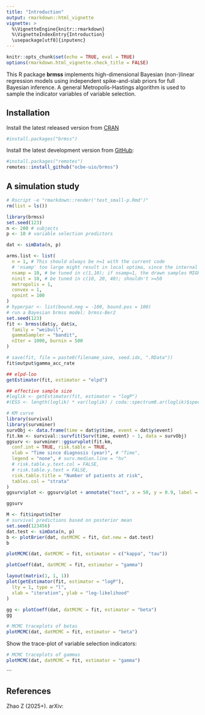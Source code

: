 ```yaml
---
title: "Introduction"
output: rmarkdown::html_vignette
vignette: >
  %\VignetteEngine{knitr::rmarkdown}
  %\VignetteIndexEntry{Introduction}
  \usepackage[utf8]{inputenc}
---
```


```r
knitr::opts_chunk$set(echo = TRUE, eval = TRUE)
options(rmarkdown.html_vignette.check_title = FALSE)
```

This R package **brmss** implements high-dimensional Bayesian (non-)linear regression models using independent spike-and-slab priors for full Bayesian inference. 
A general Metropolis-Hastings algorithm is used to sample the indicator variables of variable selection. 

## Installation

Install the latest released version from [CRAN](https://CRAN.R-project.org/package=brmss)

```r
#install.packages("brmss")
```

Install the latest development version from [GitHub](https://github.com/ocbe-uio/brmss):

```r
#install.packages("remotes")
remotes::install_github("ocbe-uio/brmss")
```

## A simulation study

```r
# Rscript -e "rmarkdown::render('test_small-p.Rmd')"
rm(list = ls())

library(brmss)
set.seed(123)
n <- 200 # subjects
p <- 10 # variable selection predictors

dat <- simData(n, p)

arms.list <- list(
  n = 1, # This should always be n=1 with the current code
  # 'nsamp' too large might result in local optima, since the internal ARMS will try to get stationary in intermediate iterations
  nsamp = 10, # be tuned in c(1,10); if nsamp=1, the drawn samples MIGHT move too slowly (i.e. low variation)
  ninit = 10, # be tuned in c(10, 20, 40); shouldn't >=50
  metropolis = 1,
  convex = 1,
  npoint = 100
)
# hyperpar <- list(bound.neg = -100, bound.pos = 100)
# run a Bayesian brmss model: brmss-Ber2
set.seed(123)
fit <- brmss(dat$y, dat$x,
  family = "weibull",
  gammaSampler = "bandit",
  nIter = 1000, burnin = 500
)

# save(fit, file = paste0(filename_save, seed.idx, ".RData"))
fit$output$gamma_acc_rate

## elpd-loo 
getEstimator(fit, estimator = "elpd")

## effective sample size
#loglik <- getEstimator(fit, estimator = "logP")
#(ESS <- length(loglik) * var(loglik) / coda::spectrum0.ar(loglik)$spec)
```


```r
# KM curve
library(survival)
library(survminer)
survObj <- data.frame(time = dat$y$time, event = dat$y$event)
fit.km <- survival::survfit(Surv(time, event) ~ 1, data = survObj)
ggsurv <- survminer::ggsurvplot(fit.km,
  conf.int = TRUE, risk.table = TRUE,
  xlab = "Time since diagnosis (year)", # "Time",
  legend = "none", # surv.median.line = "hv"
  # risk.table.y.text.col = FALSE,
  # risk.table.y.text = FALSE,
  risk.table.title = "Number of patients at risk",
  tables.col = "strata"
)
ggsurv$plot <- ggsurv$plot + annotate("text", x = 50, y = 0.9, label = "+  Censor")

ggsurv
```

```r
M <- fit$input$nIter
# survival predictions based on posterior mean
set.seed(123456)
dat.test <- simData(n, p)
b <- plotBrier(dat, datMCMC = fit, dat.new = dat.test)
b
```

```r
plotMCMC(dat, datMCMC = fit, estimator = c("kappa", "tau"))
```

```r
plotCoeff(dat, datMCMC = fit, estimator = "gamma")
```

```r
layout(matrix(1, 1, 1))
plot(getEstimator(fit, estimator = "logP"),
  lty = 1, type = "l",
  xlab = "iteration", ylab = "log-likelihood"
)
```

```r
gg <- plotCoeff(dat, datMCMC = fit, estimator = "beta")
gg
```

```r
# MCMC traceplots of betas
plotMCMC(dat, datMCMC = fit, estimator = "beta")
```

Show the trace-plot of variable selection indicators:

```r
# MCMC traceplots of gammas
plotMCMC(dat, datMCMC = fit, estimator = "gamma")
```

```



## References

Zhao Z (2025+). arXiv:
